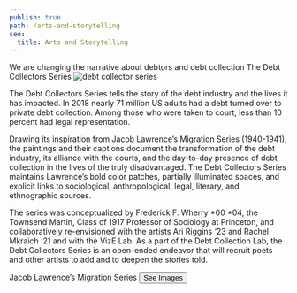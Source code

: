 ```yaml
---
publish: true
path: /arts-and-storytelling
seo:
  title: Arts and Storytelling
---
```


<Hero>
  <Box fontSize={40} fontWeight={700} component="p" maxWidth={520}>
    We are changing the narrative about debtors and debt collection
  </Box>
</Hero>

<Block>

<Typography variant="h4" component="h2">
  The Debt Collectors Series
</Typography>

<Box mt={4} mb={4}>
  <img
    src="https://via.placeholder.com/970x526"
    style={{ width: "auto", maxWidth: "100%", display: "block" }}
    alt="debt collector series"
  />
</Box>

<Box mt={4} ml="auto" maxWidth={600}>

The Debt Collectors Series tells the story of the debt industry and the lives it has impacted. In 2018 nearly 71 million US adults had a debt turned over to private debt collection. Among those who were taken to court, less than 10 percent had legal representation.

Drawing its inspiration from Jacob Lawrence’s Migration Series (1940-1941), the paintings and their captions document the transformation of the debt industry, its alliance with the courts, and the day-to-day presence of debt collection in the lives of the truly disadvantaged. The Debt Collectors Series maintains Lawrence’s bold color patches, partially illuminated spaces, and explicit links to sociological, anthropological, legal, literary, and ethnographic sources.

The series was conceptualized by Frederick F. Wherry *00 *04, the Townsend Martin, Class of 1917 Professor of Sociology at Princeton, and collaboratively re-envisioned with the artists Ari Riggins ‘23 and Rachel Mkraich ’21 and with the VizE Lab. As a part of the Debt Collection Lab, the Debt Collectors Series is an open-ended endeavor that will recruit poets and other artists to add and to deepen the stories told.

</Box>

<Callout>
  <Box maxWidth={600} mb={3}>
    <Typography variant="h4" component="h2" align="center">
      Jacob Lawrence’s Migration Series
    </Typography>
  </Box>
  <Button color="primary" variant="contained">
    See Images
  </Button>
</Callout>

</Block>
